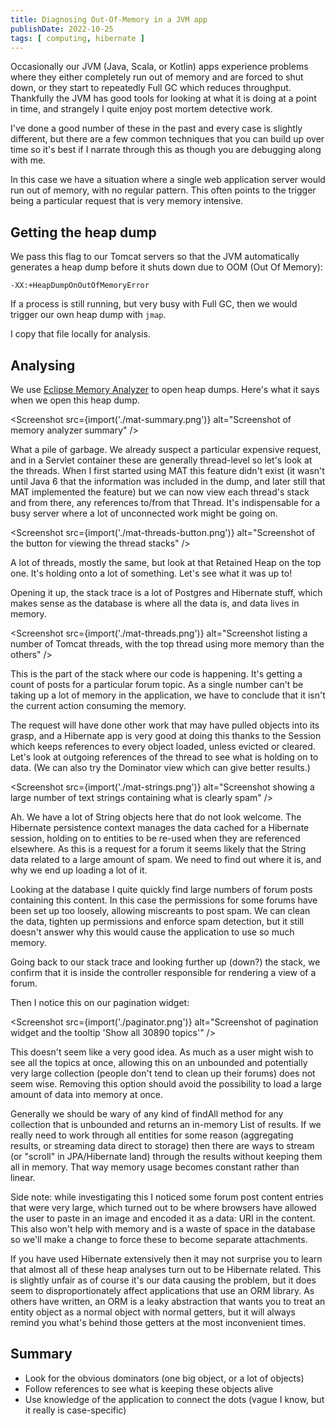 ```yaml
---
title: Diagnosing Out-Of-Memory in a JVM app
publishDate: 2022-10-25
tags: [ computing, hibernate ]
---
```


Occasionally our JVM (Java, Scala, or Kotlin) apps experience problems where they either completely run out of memory and are forced to shut down, or they start to repeatedly Full GC which reduces throughput. Thankfully the JVM has good tools for looking at what it is doing at a point in time, and strangely I quite enjoy post mortem detective work.

I've done a good number of these in the past and every case is slightly different, but there are a few common techniques that you can build up over time so it's best if I narrate through this as though you are debugging along with me.

In this case we have a situation where a single web application server would run out of memory, with no regular pattern. This often points to the trigger being a particular request that is very memory intensive.

## Getting the heap dump

We pass this flag to our Tomcat servers so that the JVM automatically generates a heap dump before it shuts down due to OOM (Out Of Memory):

````
-XX:+HeapDumpOnOutOfMemoryError
````

If a process is still running, but very busy with Full GC, then we would trigger our own heap dump with `jmap`.

I copy that file locally for analysis.

## Analysing

We use [Eclipse Memory Analyzer](https://www.eclipse.org/mat/) to open heap dumps. Here's what it says when we open this heap dump.

<Screenshot src={import('./mat-summary.png')} alt="Screenshot of memory analyzer summary" />

What a pile of garbage. We already suspect a particular expensive request, and in a Servlet container these are generally thread-level so let's look at the threads. When I first started using MAT this feature didn't exist (it wasn't until Java 6 that the information was included in the dump, and later still that MAT implemented the feature) but we can now view each thread's stack and from there, any references to/from that Thread. It's indispensable for a busy server where a lot of unconnected work might be going on. 

<Screenshot src={import('./mat-threads-button.png')} alt="Screenshot of the button for viewing the thread stacks" />

A lot of threads, mostly the same, but look at that Retained Heap on the top one. It's holding onto a lot of something. Let's see what it was up to!  

Opening it up, the stack trace is a lot of Postgres and Hibernate stuff, which makes sense as the database is where all the data is, and data lives in memory. 

<Screenshot src={import('./mat-threads.png')} alt="Screenshot listing a number of Tomcat threads, with the top thread using more memory than the others" />

This is the part of the stack where our code is happening. It's getting a count of posts for a particular forum topic. As a single number can't be taking up a lot of memory in the application, we have to conclude that it isn't the current action consuming the memory.

The request will have done other work that may have pulled objects into its grasp, and a Hibernate app is very good at doing this thanks to the Session which keeps references to every object loaded, unless evicted or cleared. Let's look at outgoing references of the thread to see what is holding on to data. (We can also try the Dominator view which can give better results.) 

<Screenshot src={import('./mat-strings.png')} alt="Screenshot showing a large number of text strings containing what is clearly spam" />
 
Ah. We have a lot of String objects here that do not look welcome. The Hibernate persistence context manages the data cached for a Hibernate session, holding on to entities to be re-used when they are referenced elsewhere. As this is a request for a forum it seems likely that the String data related to a large amount of spam. We need to find out where it is, and why we end up loading a lot of it. 

Looking at the database I quite quickly find large numbers of forum posts containing this content. In this case the permissions for some forums have been set up too loosely, allowing miscreants to post spam. We can clean the data, tighten up permissions and enforce spam detection, but it still doesn't answer why this would cause the application to use so much memory.

Going back to our stack trace and looking further up (down?) the stack, we confirm that it is inside the controller responsible for rendering a view of a forum.

Then I notice this on our pagination widget: 

<Screenshot src={import('./paginator.png')} alt="Screenshot of pagination widget and the tooltip 'Show all 30890 topics'" /> 

This doesn't seem like a very good idea. As much as a user might wish to see all the topics at once, allowing this on an unbounded and potentially very large collection (people don't tend to clean up their forums) does not seem wise. Removing this option should avoid the possibility to load a large amount of data into memory at once. 

Generally we should be wary of any kind of findAll method for any collection that is unbounded and returns an in-memory List of results. If we really need to work through all entities for some reason (aggregating results, or streaming data direct to storage) then there are ways to stream (or "scroll" in JPA/Hibernate land) through the results without keeping them all in memory. That way memory usage becomes constant rather than linear. 

Side note: while investigating this I noticed some forum post content entries that were very large, which turned out to be where browsers have allowed the user to paste in an image and encoded it as a data: URI in the content. This also won't help with memory and is a waste of space in the database so we'll make a change to force these to become separate attachments.

If you have used Hibernate extensively then it may not surprise you to learn that almost all of these heap analyses turn out to be Hibernate related. This is slightly unfair as of course it's our data causing the problem, but it does seem to disproportionately affect applications that use an ORM library. As others have written, an ORM is a leaky abstraction that wants you to treat an entity object as a normal object with normal getters, but it will always remind you what's behind those getters at the most inconvenient times.

## Summary

* Look for the obvious dominators (one big object, or a lot of objects)
* Follow references to see what is keeping these objects alive
* Use knowledge of the application to connect the dots (vague I know, but it really is case-specific)